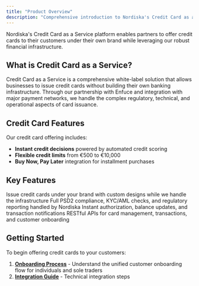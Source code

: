 ```yaml
---
title: "Product Overview"
description: "Comprehensive introduction to Nordiska's Credit Card as a Service platform"
---
```


Nordiska's Credit Card as a Service platform enables partners to offer credit cards to their customers under their own brand while leveraging our robust financial infrastructure.

## What is Credit Card as a Service?

Credit Card as a Service is a comprehensive white-label solution that allows businesses to issue credit cards without building their own banking infrastructure. Through our partnership with Enfuce and integration with major payment networks, we handle the complex regulatory, technical, and operational aspects of card issuance.

## Credit Card Features

Our credit card offering includes:
- **Instant credit decisions** powered by automated credit scoring
- **Flexible credit limits** from €500 to €10,000
- **Buy Now, Pay Later** integration for installment purchases

## Key Features

<CardGroup cols={2}>
  <Card title="White-Label Solution" icon="palette">
    Issue credit cards under your brand with custom designs while we handle the infrastructure
  </Card>
  <Card title="Regulatory Compliance" icon="shield">
    Full PSD2 compliance, KYC/AML checks, and regulatory reporting handled by Nordiska
  </Card>
  <Card title="Real-time Processing" icon="bolt">
    Instant authorization, balance updates, and transaction notifications
  </Card>
  <Card title="Comprehensive APIs" icon="code">
    RESTful APIs for card management, transactions, and customer onboarding
  </Card>
</CardGroup>

## Getting Started

To begin offering credit cards to your customers:

1. **[Onboarding Process](/card/onboarding)** - Understand the unified customer onboarding flow for individuals and sole traders
2. **[Integration Guide](/card/integration-flow)** - Technical integration steps
